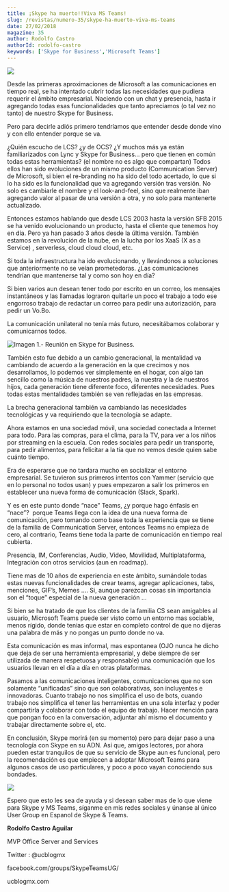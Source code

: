 ```yaml
---
title: ¡Skype ha muerto!!Viva MS Teams!
slug: /revistas/numero-35/skype-ha-muerto-viva-ms-teams
date: 27/02/2018
magazine: 35
author: Rodolfo Castro
authorId: rodolfo-castro
keywords: ['Skype for Business','Microsoft Teams']
---
```






![](../../../images/numero35/skype-ha-muerto-viva-ms-teams/image1.jpeg)

Desde las primeras aproximaciones de Microsoft a las comunicaciones en tiempo real, se ha intentado cubrir todas las necesidades que pudiera requerir el ámbito empresarial. Naciendo con un chat y presencia, hasta ir agregando todas esas funcionalidades que tanto apreciamos (o tal vez no tanto) de nuestro Skype for Business.

Pero para decirle adiós primero tendríamos que entender desde donde vino y con ello entender porque se va.

¿Quién escucho de LCS? ¿y de OCS? ¿Y muchos más ya están familiarizados con Lync y Skype for Business… pero que tienen en común todas estas herramientas? (el nombre no es algo que compartan) Todos ellos han sido evoluciones de un mismo producto (Communication Server) de Microsoft, si bien el re-branding no ha sido del todo acertado, lo que si lo ha sido es la funcionalidad que va agregando versión tras versión. No solo es cambiarle el nombre y el look-and-feel, sino que realmente iban agregando valor al pasar de una versión a otra, y no solo para mantenerte actualizado.

Entonces estamos hablando que desde LCS 2003 hasta la versión SFB 2015 se ha venido evolucionando un producto, hasta el cliente que tenemos hoy en día. Pero ya han pasado 3 años desde la última versión. También estamos en la revolución de la nube, en la lucha por los XaaS (X as a Service) , serverless, cloud cloud cloud, etc.

Si toda la infraestructura ha ido evolucionando, y llevándonos a soluciones que anteriormente no se veían prometedoras. ¿Las comunicaciones tendrían que mantenerse tal y como son hoy en día?

Si bien varios aun desean tener todo por escrito en un correo, los mensajes instantáneos y las llamadas lograron quitarle un poco el trabajo a todo ese engorroso trabajo de redactar un correo para pedir una autorización, para pedir un Vo.Bo.

La comunicación unilateral no tenía más futuro, necesitábamos colaborar y comunicarnos todos.

![Imagen 1.- Reunión en Skype for Business.](../../../images/numero35/skype-ha-muerto-viva-ms-teams/image2.png)

También esto fue debido a un cambio generacional, la mentalidad va cambiando de acuerdo a la generación en la que crecimos y nos desarrollamos, lo podemos ver simplemente en el hogar, con algo tan sencillo como la música de nuestros padres, la nuestra y la de nuestros hijos, cada generación tiene diferente foco, diferentes necesidades. Pues todas estas mentalidades también se ven reflejadas en las empresas.

La brecha generacional también va cambiando las necesidades tecnológicas y va requiriendo que la tecnología se adapte.

Ahora estamos en una sociedad móvil, una sociedad conectada a Internet para todo. Para las compras, para el clima, para la TV, para ver a los niños por streaming en la escuela. Con redes sociales para pedir un transporte, para pedir alimentos, para felicitar a la tía que no vemos desde quien sabe cuánto tiempo.

Era de esperarse que no tardara mucho en socializar el entorno empresarial. Se tuvieron sus primeros intentos con Yammer (servicio que en lo personal no todos usan) y pues empezaron a salir los primeros en establecer una nueva forma de comunicación (Slack, Spark).

Y es en este punto donde “nace” Teams, ¿y porque hago énfasis en “nace”?  porque Teams llega con la idea de una nueva forma de comunicación, pero tomando como base toda la experiencia que se tiene de la familia de Communication Server, entonces Teams no empieza de cero, al contrario, Teams tiene toda la parte de comunicación en tiempo real cubierta.

Presencia, IM, Conferencias, Audio, Video, Movilidad, Multiplataforma, Integración con otros servicios (aun en roadmap).

Tiene mas de 10 años de experiencia en este ámbito, sumándole todas estas nuevas funcionalidades de crear teams, agregar aplicaciones, tabs, menciones, GIF’s, Memes …. Si, aunque parezcan cosas sin importancia son el “toque” especial de la nueva generación …

Si bien se ha tratado de que los clientes de la familia CS sean amigables al usuario, Microsoft Teams puede ser visto como un entorno mas sociable, menos rígido, donde tenias que estar en completo control de que no dijeras una palabra de más y no pongas un punto donde no va.

Esta comunicación es mas informal, mas espontanea (OJO nunca he dicho que deja de ser una herramienta empresarial, y debe siempre de ser utilizada de manera respetuosa y responsable) una comunicación que los usuarios llevan en el día a día en otras plataformas.

Pasamos a las comunicaciones inteligentes, comunicaciones que no son solamente “unificadas” sino que son colaborativas, son incluyentes e innovadoras. Cuanto trabajo no nos simplifica el uso de bots, cuando trabajo nos simplifica el tener las herramientas en una sola interfaz y poder compartirla y colaborar con todo el equipo de trabajo. Hacer mención para que pongan foco en la conversación, adjuntar ahí mismo el documento y trabajar directamente sobre el, etc.

En conclusión, Skype morirá (en su momento) pero para dejar paso a una tecnología con Skype en su ADN. Así que, amigos lectores, por ahora pueden estar tranquilos de que su servicio de Skype aun es funcional, pero la recomendación es que empiecen a adoptar Microsoft Teams para algunos casos de uso particulares, y poco a poco vayan conociendo sus bondades.

![](../../../images/numero35/skype-ha-muerto-viva-ms-teams/image3.png)

Espero que esto les sea de ayuda y si desean saber mas de lo que viene para Skype y MS Teams, síganme en mis redes sociales y únanse al único User Group en Espanol de Skype & Teams.



**Rodolfo Castro Aguilar**

MVP Office Server and Services

Twitter : @ucblogmx

facebook.com/groups/SkypeTeamsUG/

ucblogmx.com ​

 
 
